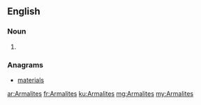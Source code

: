==English==

===Noun===
{{head|en|plural}}

# {{plural of|Armalite|lang=en}}

===Anagrams===
* [[materials#English|materials]]

[[ar:Armalites]]
[[fr:Armalites]]
[[ku:Armalites]]
[[mg:Armalites]]
[[my:Armalites]]